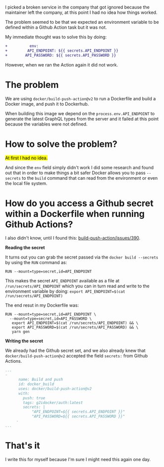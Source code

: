 
I picked a broken service in the company that got ignored because the maintainer left the company, at this point I had no idea how things worked.

The problem seemed to be that we expected an environment variable to be defined within a Github Action task but it was not.

My immediate thought was to solve this by doing:

```diff
+	       env: 
+         API_ENDPOINT: ${{ secrets.API_ENDPOINT }}
+        API_PASSWORD: ${{ secrets.API_PASSWORD }}
```

However, when we ran the Action again it did not work.


# The problem

We are using `docker/build-push-action@v2` to run a Dockerfile and build a Docker image, and push it to Dockerhub. 

When building this image we depend on the `process.env.API_ENDPOINT` to generate the latest GraphQL types from the server and it failed at this point because the variables were not defined.


# How to solve the problem?

<mark>At first I had no idea.</mark>

And since the `env` field simply didn't work I did some research and found out that in order to make things a bit safer Docker allows you to pass `--secrets` to the `build` command that can read from the environment or even the local file system.

# How do you access a Github secret within a Dockerfile when running Github Actions?

I also didn't know, until I found this: [build-push-action/issues/390](https://github.com/docker/build-push-action/issues/390). 

**Reading the secret**

It turns out you can grab the secret passed via the `docker build --secrets` by using the `RUN` command as:

`RUN --mount=type=secret,id=API_ENDPOINT` 

This makes the secret `API_ENDPOINT` available as a file at  `/run/secrets/API_ENDPOINT` which you can in turn read and write to the environment variable by doing: `export API_ENDPOINT=$(cat /run/secrets/API_ENDPOINT)`  

The end resut in my Dockerfile was:

```docker
RUN --mount=type=secret,id=API_ENDPOINT \
  --mount=type=secret,id=API_PASSWORD \
   export API_ENDPOINT=$(cat /run/secrets/API_ENDPOINT) && \
   export API_PASSWORD=$(cat /run/secrets/API_PASSWORD) && \
   yarn gen
```


**Writing the secret**

We already had the Github secret set, and we also already knew that `docker/build-push-action@v2`  accepted the field  `secrets:` from Github Actions.

```yaml
...
-
      name: Build and push
      id: docker_build
      uses: docker/build-push-action@v2
      with:
        push: true
        tags: g2idocker/auth:latest
        secrets: |
            "API_ENDPOINT=${{ secrets.API_ENDPOINT }}"
            "API_PASSWORD=${{ secrets.API_PASSWORD }}"
     -
...
```

# That's it

I write this for myself because I'm sure I might need this again one day.
